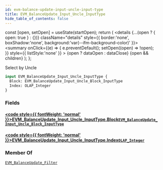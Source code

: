 ```yaml
---
id: evm-balance-update-input-uncle-input-type
title: EVM_BalanceUpdate_Input_Uncle_InputType
hide_table_of_contents: false
---
```







  const [open, setOpen] = useState(startOpen);
  return (
    <details {...(open ? { open: true } : {})} className="details" style={{ border:'none', boxShadow:'none', background:'var(--ifm-background-color)' }}>
      <summary
        onClick={(e) => {
          e.preventDefault();
          setOpen((open) => !open);
        }}
        style={{ listStyle:'none' }}
      >
      {open ? dataOpen : dataClose}
      </summary>
      {open && children}
    </details>
  );
};










Select by Uncle


```graphql
input EVM_BalanceUpdate_Input_Uncle_InputType {
  Block: EVM_BalanceUpdate_Input_Uncle_Block_InputType
  Index: OLAP_Integer
}
```




### Fields

#### [<code style={{ fontWeight: 'normal' }}>EVM_BalanceUpdate_Input_Uncle_InputType.<b>Block</b></code>](#)<Bullet />[`EVM_BalanceUpdate_Input_Uncle_Block_InputType`](/docs/graphql-reference/inputs/evm-balance-update-input-uncle-block-input-type) <Badge class="badge badge--secondary" text="input"/> 
> 
> 
> 
> 

#### [<code style={{ fontWeight: 'normal' }}>EVM_BalanceUpdate_Input_Uncle_InputType.<b>Index</b></code>](#)<Bullet />[`OLAP_Integer`](/docs/graphql-reference/inputs/olap-integer) <Badge class="badge badge--secondary" text="input"/> 
> 
> 
> 
> 



### Member Of

[`EVM_BalanceUpdate_Filter`](/docs/graphql-reference/inputs/evm-balance-update-filter)  <Badge class="badge badge--secondary" text="input"/>

